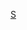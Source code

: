 {{Catnav|頁面分類|...|阿根廷體育|阿根廷足球|效力阿根廷球會的球員}}
{{Catnav|頁面分類|...|各國足球|阿根廷足球|效力阿根廷球會的球員}}
{{Commonscat|Players of Vélez Sarsfield}}

[[Category:效力阿根廷球會的球員|S]]